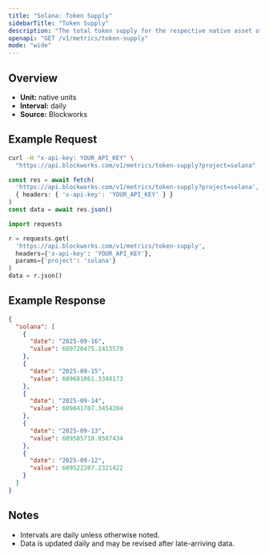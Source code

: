 ```yaml
---
title: "Solana: Token Supply"
sidebarTitle: "Token Supply"
description: "The total token supply for the respective native asset of that chain. Inclusive of all locked tokens."
openapi: "GET /v1/metrics/token-supply"
mode: "wide"
---
```


## Overview

- **Unit:** native units
- **Interval:** daily
- **Source:** Blockworks

## Example Request

<CodeGroup>

```bash cURL
curl -H "x-api-key: YOUR_API_KEY" \
  "https://api.blockworks.com/v1/metrics/token-supply?project=solana"
```

```typescript TypeScript
const res = await fetch(
  'https://api.blockworks.com/v1/metrics/token-supply?project=solana',
  { headers: { 'x-api-key': 'YOUR_API_KEY' } }
)
const data = await res.json()
```

```python Python
import requests

r = requests.get(
  'https://api.blockworks.com/v1/metrics/token-supply',
  headers={'x-api-key': 'YOUR_API_KEY'},
  params={'project': 'solana'}
)
data = r.json()
```

</CodeGroup>

## Example Response

```json
{
  "solana": [
    {
      "date": "2025-09-16",
      "value": 609720475.2413579
    },
    {
      "date": "2025-09-15",
      "value": 609681061.3348173
    },
    {
      "date": "2025-09-14",
      "value": 609641707.3454204
    },
    {
      "date": "2025-09-13",
      "value": 609585710.8587434
    },
    {
      "date": "2025-09-12",
      "value": 609522207.2321422
    }
  ]
}
```

## Notes
- Intervals are daily unless otherwise noted.
- Data is updated daily and may be revised after late-arriving data.